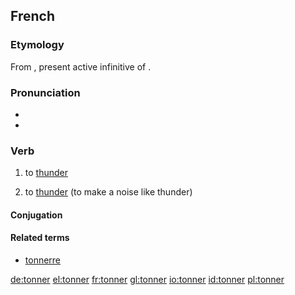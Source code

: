 ==French==

===Etymology===
From {{etyl|la|fr}} {{term|tonare|tonāre|lang=la}}, present active infinitive of {{term|tono|tonō|lang=la}}.

===Pronunciation===
* {{IPA|/tɔ.ne/|lang=fr}}
* {{audio|Fr-tonner.ogg|tonner}}

===Verb===
{{fr-verb|type=impersonal}}

# {{context|meteorology|impersonal|lang=fr}} to [[thunder]]
# to [[thunder]] (to make a noise like thunder)

====Conjugation====
{{fr-conj-er|tonn|avoir}}

====Related terms====
* [[tonnerre]]

[[de:tonner]]
[[el:tonner]]
[[fr:tonner]]
[[gl:tonner]]
[[io:tonner]]
[[id:tonner]]
[[pl:tonner]]